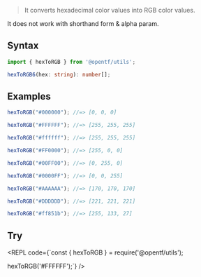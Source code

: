 
> It converts hexadecimal color values into RGB color values.

<Callout type="warning">
It does not work with shorthand form & alpha param.
</Callout>

## Syntax

```ts
import { hexToRGB } from '@opentf/utils';

hexToRGB6(hex: string): number[];
```

## Examples

```ts
hexToRGB("#000000"); //=> [0, 0, 0]

hexToRGB("#FFFFFF"); //=> [255, 255, 255]

hexToRGB("#ffffff"); //=> [255, 255, 255]

hexToRGB("#FF0000"); //=> [255, 0, 0]

hexToRGB("#00FF00"); //=> [0, 255, 0]

hexToRGB("#0000FF"); //=> [0, 0, 255]

hexToRGB("#AAAAAA"); //=> [170, 170, 170]

hexToRGB("#DDDDDD"); //=> [221, 221, 221]

hexToRGB("#ff851b"); //=> [255, 133, 27]
```

## Try

<REPL code={`const { hexToRGB } = require('@opentf/utils');

hexToRGB('#FFFFFF');`} />